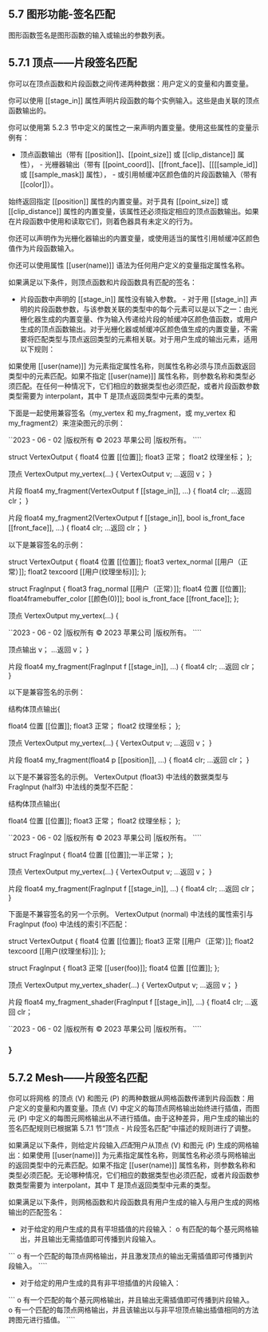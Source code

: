 ## 5.7 图形功能-签名匹配

图形函数签名是图形函数的输入或输出的参数列表。

## 5.7.1 顶点——片段签名匹配

你可以在顶点函数和片段函数之间传递两种数据：用户定义的变量和内置变量。

你可以使用 [[stage_in]] 属性声明片段函数的每个实例输入。这些是由关联的顶点函数输出的。

你可以使用第 5.2.3 节中定义的属性之一来声明内置变量。使用这些属性的变量示例有：

- 顶点函数输出（带有 [[position]]、[[point_size]] 或 [[clip_distance]] 属性）， - 光栅器输出（带有 [[point_coord]]、[[front_face]]、[[[[sample_id]] 或 [[sample_mask]] 属性）， - 或引用帧缓冲区颜色值的片段函数输入（带有 [[color]]）。

始终返回指定 [[position]] 属性的内置变量。对于具有 [[point_size]] 或 [[clip_distance]] 属性的内置变量，该属性还必须指定相应的顶点函数输出。如果在片段函数中使用和读取它们，则着色器具有未定义的行为。

你还可以声明作为光栅化器输出的内置变量，或使用适当的属性引用帧缓冲区颜色值作为片段函数输入。

你还可以使用属性 [[user(name)]] 语法为任何用户定义的变量指定属性名称。

如果满足以下条件，则顶点函数和片段函数具有匹配的签名：

- 片段函数中声明的 [[stage_in]] 属性没有输入参数。 - 对于用 [[stage_in]] 声明的片段函数参数，与该参数关联的类型中的每个元素可以是以下之一：由光栅化器生成的内置变量、作为输入传递给片段的帧缓冲区颜色值函数，或用户生成的顶点函数输出。对于光栅化器或帧缓冲区颜色值生成的内置变量，不需要将匹配类型与顶点返回类型的元素相关联。对于用户生成的输出元素，适用以下规则：

如果使用 [[user(name)]] 为元素指定属性名称，则属性名称必须与顶点函数返回类型中的元素匹配。如果不指定 [[user(name)]] 属性名称，则参数名称和类型必须匹配。在任何一种情况下，它们相应的数据类型也必须匹配，或者片段函数参数类型需要为 interpolant，其中 T 是顶点返回类型中元素的类型。

下面是一起使用兼容签名（my_vertex 和 my_fragment，或 my_vertex 和 my_fragment2）来渲染图元的示例：

``2023 - 06 - 02 |版权所有 © 2023 苹果公司 |版权所有。 ````

struct VertexOutput { float4 位置 [[位置]]; float3 正常； float2 纹理坐标； };

顶点 VertexOutput my_vertex(...) { VertexOutput v; ...返回 v； }

片段 float4 my_fragment(VertexOutput f [[stage_in]], ...) { float4 clr; ...返回 clr； }

片段 float4 my_fragment2(VertexOutput f [[stage_in]], bool is_front_face [[front_face]], ...) { float4 clr; ...返回 clr； }

以下是兼容签名的示例：

struct VertexOutput { float4 位置 [[位置]]; float3 vertex_normal [[用户（正常）]]; float2 texcoord [[用户(纹理坐标)]]; };

struct FragInput { float3 frag_normal [[用户（正常）]]; float4 位置 [[位置]]; float4framebuffer_color [[颜色(0)]]; bool is_front_face [[front_face]]; };

顶点 VertexOutput my_vertex(...) {

``2023 - 06 - 02 |版权所有 © 2023 苹果公司 |版权所有。 ````

顶点输出 v； ...返回 v； }

片段 float4 my_fragment(FragInput f [[stage_in]], ...) { float4 clr; ...返回 clr； }

以下是兼容签名的示例：

结构体顶点输出{

float4 位置 [[位置]]; float3 正常； float2 纹理坐标； };

顶点 VertexOutput my_vertex(...) { VertexOutput v; ...返回 v； }

片段 float4 my_fragment(float4 p [[position]], ...) { float4 clr; ...返回 clr； }

以下是不兼容签名的示例。 VertexOutput (float3) 中法线的数据类型与 FragInput (half3) 中法线的类型不匹配：

结构体顶点输出{

float4 位置 [[位置]]; float3 正常； float2 纹理坐标； };

``2023 - 06 - 02 |版权所有 © 2023 苹果公司 |版权所有。 ````

struct FragInput { float4 位置 [[位置]];一半正常； };

顶点 VertexOutput my_vertex(...) { VertexOutput v; ...返回 v； }

片段 float4 my_fragment(FragInput f [[stage_in]], ...) { float4 clr; ...返回 clr； }

下面是不兼容签名的另一个示例。 VertexOutput (normal) 中法线的属性索引与 FragInput (foo) 中法线的索引不匹配：

struct VertexOutput { float4 位置 [[位置]]; float3 正常 [[用户（正常）]]; float2 texcoord [[用户(纹理坐标)]]; };

struct FragInput { float3 正常 [[user(foo)]]; float4 位置 [[位置]]; };

顶点 VertexOutput my_vertex_shader(...) { VertexOutput v; ...返回 v； }

片段 float4 my_fragment_shader(FragInput f [[stage_in]], ...) { float4 clr; ...返回 clr；

``2023 - 06 - 02 |版权所有 © 2023 苹果公司 |版权所有。 ````

### }

## 5.7.2 Mesh——片段签名匹配

你可以将网格 的顶点 (V) 和图元 (P) 的两种数据从网格函数传递到片段函数：用户定义的变量和内置变量。顶点 (V) 中定义的每顶点网格输出始终进行插值，而图元 (P) 中定义的每图元网格输出从不进行插值。由于这种差异，用户生成的输出的签名匹配规则已根据第 5.7.1 节“顶点 - 片段签名匹配”中描述的规则进行了调整。

如果满足以下条件，则给定片段输入*匹配*用户从顶点 (V) 和图元 (P) 生成的网格输出：如果使用 [[user(name)]] 为元素指定属性名称，则属性名称必须与网格输出的返回类型中的元素匹配。如果不指定 [[user(name)]] 属性名称，则参数名称和类型必须匹配。无论哪种情况，它们相应的数据类型也必须匹配，或者片段函数参数类型需要为 interpolant，其中 T 是顶点返回类型中元素的类型。

如果满足以下条件，则网格函数和片段函数具有用户生成的输入与用户生成的网格输出的匹配签名：

- 对于给定的用户生成的具有平坦插值的片段输入： o 有匹配的每个基元网格输出，并且输出无需插值即可传播到片段输入。

``` o 有一个匹配的每顶点网格输出，并且激发顶点的输出无需插值即可传播到片段输入。 ````

- 对于给定的用户生成的具有非平坦插值的片段输入：

``` o 有一个匹配的每个基元网格输出，并且输出无需插值即可传播到片段输入。 o 有一个匹配的每顶点网格输出，并且该输出以与非平坦顶点输出插值相同的方法跨图元进行插值。 ````
